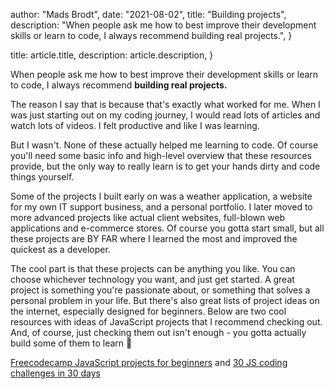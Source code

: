 
  author: "Mads Brodt",
  date: "2021-08-02",
  title: "Building projects",
  description:
    "When people ask me how to best improve their development skills or learn to code, I always recommend building real projects.",
}

  title: article.title,
  description: article.description,
}


When people ask me how to best improve their development skills or learn to code, I always recommend **building real projects.**

The reason I say that is because that's exactly what worked for me. When I was just starting out on my coding journey, I would read lots of articles and watch lots of videos. I felt productive and like I was learning.

But I wasn't. None of these actually helped me learning to code. Of course you'll need some basic info and high-level overview that these resources provide, but the only way to really learn is to get your hands dirty and code things yourself.

Some of the projects I built early on was a weather application, a website for my own IT support business, and a personal portfolio. I later moved to more advanced projects like actual client websites, full-blown web applications and e-commerce stores. Of course you gotta start small, but all these projects are BY FAR where I learned the most and improved the quickest as a developer.

The cool part is that these projects can be anything you like. You can choose whichever technology you want, and just get started. A great project is something you're passionate about, or something that solves a personal problem in your life. But there's also great lists of project ideas on the internet, especially designed for beginners. Below are two cool resources with ideas of JavaScript projects that I recommend checking out. And, of course, just checking them out isn't enough - you gotta actually build some of them to learn 💪

​[Freecodecamp JavaScript projects for beginners](https://www.freecodecamp.org/news/javascript-projects-for-beginners/) and [30 JS coding challenges in 30 days](https://javascript30.com/)​

​
